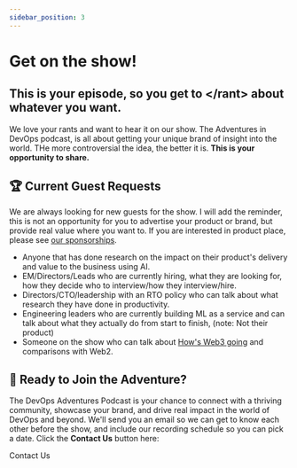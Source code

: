 ```yaml
---
sidebar_position: 3
---
```


# Get on the show!

## **This is your episode, so you get to \</rant> about whatever you want.**

We love your rants and want to hear it on our show. The Adventures in DevOps podcast, is all about getting your unique brand of insight into the world. THe more controversial the idea, the better it is. **This is your opportunity to share.**

## 🏆 Current Guest Requests
We are always looking for new guests for the show. I will add the reminder, this is not an opportunity for you to advertise your product or brand, but provide real value where you want to. If you are interested in product place, please see [our sponsorships](./sponsorship.mdx).

* Anyone that has done research on the impact on their product's delivery and value to the business using AI.
* EM/Directors/Leads who are currently hiring, what they are looking for, how they decide who to interview/how they interview/hire.
* Directors/CTO/leadership with an RTO policy who can talk about what research they have done in productivity.
* Engineering leaders who are currently building ML as a service and can talk about what they actually do from start to finish, (note: Not their product)
* Someone on the show who can talk about [How's Web3 going](https://www.web3isgoinggreat.com/) and comparisons with Web2.

## 📍 Ready to Join the Adventure?
The DevOps Adventures Podcast is your chance to connect with a thriving community, showcase your brand, and drive real impact in the world of DevOps and beyond. We'll send you an email so we can get to know each other before the show, and include our recording schedule so you can pick a date. Click the **Contact Us** button here:


<StylizedButton href="mailto:schedule@adventuresindevops.com">
    Contact Us
</StylizedButton>